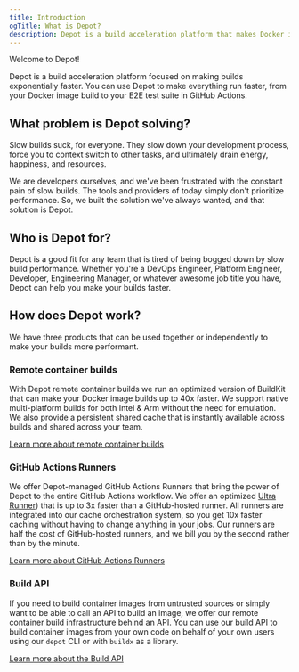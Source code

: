 ```yaml
---
title: Introduction
ogTitle: What is Depot?
description: Depot is a build acceleration platform that makes Docker image builds up to 40x faster and provides faster GitHub Actions runners at half the cost.
---
```


Welcome to Depot!

Depot is a build acceleration platform focused on making builds exponentially faster. You can use Depot to make everything run faster, from your Docker image build to your E2E test suite in GitHub Actions.

## What problem is Depot solving?

Slow builds suck, for everyone. They slow down your development process, force you to context switch to other tasks, and ultimately drain energy, happiness, and resources.

We are developers ourselves, and we've been frustrated with the constant pain of slow builds. The tools and providers of today simply don't prioritize performance. So, we built the solution we've always wanted, and that solution is Depot.

## Who is Depot for?

Depot is a good fit for any team that is tired of being bogged down by slow build performance. Whether you're a DevOps Engineer, Platform Engineer, Developer, Engineering Manager, or whatever awesome job title you have, Depot can help you make your builds faster.

## How does Depot work?

We have three products that can be used together or independently to make your builds more performant.

### Remote container builds

With Depot remote container builds we run an optimized version of BuildKit that can make your Docker image builds up to 40x faster. We support native multi-platform builds for both Intel & Arm without the need for emulation. We also provide a persistent shared cache that is instantly available across builds and shared across your team.

[Learn more about remote container builds](/docs/container-builds/overview)

### GitHub Actions Runners

We offer Depot-managed GitHub Actions Runners that bring the power of Depot to the entire GitHub Actions workflow. We offer an optimized [Ultra Runner](/docs/github-actions/overview)) that is up to 3x faster than a GitHub-hosted runner. All runners are integrated into our cache orchestration system, so you get 10x faster caching without having to change anything in your jobs. Our runners are half the cost of GitHub-hosted runners, and we bill you by the second rather than by the minute.

[Learn more about GitHub Actions Runners](/docs/github-actions/overview)

### Build API

If you need to build container images from untrusted sources or simply want to be able to call an API to build an image, we offer our remote container build infrastructure behind an API. You can use our build API to build container images from your own code on behalf of your own users using our `depot` CLI or with `buildx` as a library.

[Learn more about the Build API](/docs/container-builds/reference/api-overview)
